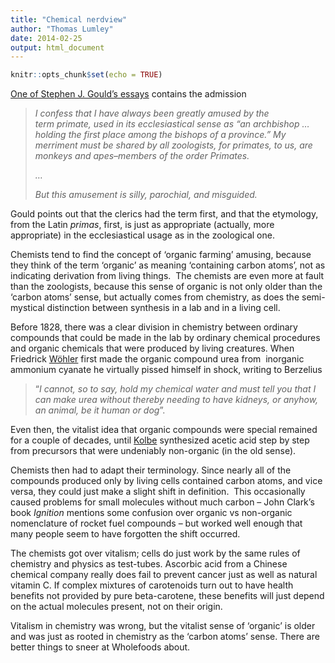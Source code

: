 ```yaml
---
title: "Chemical nerdview"
author: "Thomas Lumley"
date: 2014-02-25 
output: html_document
---
```


```r
knitr::opts_chunk$set(echo = TRUE)
```
 [One of Stephen J. Gould's essays](http://www.stephenjaygould.org/library/gould_house-ussher.html) contains the admission

> _I confess that I have always been greatly amused by the term primate, used in its ecclesiastical sense as "an archbishop ... holding the first place among the bishops of a province." My merriment must be shared by all zoologists, for primates, to us, are monkeys and apes--members of the order Primates. _
> 
> _..._
> 
> _But this amusement is silly, parochial, and misguided._

Gould points out that the clerics had the term first, and that the etymology, from the Latin _primas_, first, is just as appropriate (actually, more appropriate) in the ecclesiastical usage as in the zoological one.

Chemists tend to find the concept of 'organic farming' amusing, because they think of the term 'organic' as meaning 'containing carbon atoms', not as indicating derivation from living things.  The chemists are even more at fault than the zoologists, because this sense of organic is not only older than the 'carbon atoms' sense, but actually comes from chemistry, as does the semi-mystical distinction between synthesis in a lab and in a living cell. 

Before 1828, there was a clear division in chemistry between ordinary compounds that could be made in the lab by ordinary chemical procedures and organic chemicals that were produced by living creatures. When Friedrick [Wöhler](http://en.wikipedia.org/wiki/W%C3%B6hler_synthesis) first made the organic compound urea from  inorganic ammonium cyanate he virtually pissed himself in shock, writing to Berzelius

> "_I cannot, so to say, hold my chemical water and must tell you that I can make urea without thereby needing to have kidneys, or anyhow, an animal, be it human or dog_".

Even then, the vitalist idea that organic compounds were special remained for a couple of decades, until [Kolbe](http://en.wikipedia.org/wiki/Adolph_Wilhelm_Hermann_Kolbe) synthesized acetic acid step by step from precursors that were undeniably non-organic (in the old sense).

Chemists then had to adapt their terminology. Since nearly all of the compounds produced only by living cells contained carbon atoms, and vice versa, they could just make a slight shift in definition.  This occasionally caused problems for small molecules without much carbon -- John Clark's book _Ignition_ mentions some confusion over organic vs non-organic nomenclature of rocket fuel compounds -- but worked well enough that many people seem to have forgotten the shift occurred.

The chemists got over vitalism; cells do just work by the same rules of chemistry and physics as test-tubes. Ascorbic acid from a Chinese chemical company really does fail to prevent cancer just as well as natural vitamin C. If complex mixtures of carotenoids turn out to have health benefits not provided by pure beta-carotene, these benefits will just depend on the actual molecules present, not on their origin.

Vitalism in chemistry was wrong, but the vitalist sense of 'organic' is older and was just as rooted in chemistry as the 'carbon atoms' sense. There are better things to sneer at Wholefoods about.
